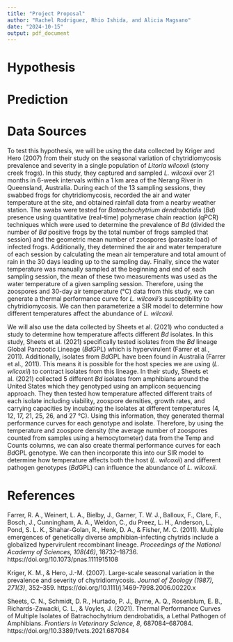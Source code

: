---
title: "Project Proposal"
author: "Rachel Rodriguez, Rhio Ishida, and Alicia Magsano"
date: "2024-10-15"
output: pdf_document
---

# Hypothesis 




# Prediction




# Data Sources 

To test this hypothesis, we will be using the data collected by Kriger and Hero (2007) from their study on the seasonal variation of chytridiomycosis prevalence and severity in a single population of *Litoria wilcoxii* (stony creek frogs). In this study, they captured and sampled *L. wilcoxii* over 21 months in 6-week intervals within a 1 km area of the Nerang River in Queensland, Australia. During each of the 13 sampling sessions, they swabbed frogs for chytridiomycosis, recorded the air and water temperature at the site, and obtained rainfall data from a nearby weather station. The swabs were tested for *Batrachochytrium dendrobatidis* (*Bd*) presence using quantitative (real-time) polymerase chain reaction (qPCR) techniques which were used to determine the prevalence of *Bd* (divided the number of *Bd* positive frogs by the total number of frogs sampled that session) and the geometric mean number of zoospores (parasite load) of infected frogs. Additionally, they determined the air and water temperature of each session by calculating the mean air temperature and total amount of rain in the 30 days leading up to the sampling day. Finally, since the water temperature was manually sampled at the beginning and end of each sampling session, the mean of these two measurements was used as the water temperature of a given sampling session. Therefore, using the zoospores and 30-day air temperature (°C) data from this study, we can generate a thermal performance curve for *L. wilcoxii's* susceptibility to chytridiomycosis. We can then parameterize a SIR model to determine how different temperatures affect the abundance of *L. wilcoxii*. 

We will also use the data collected by Sheets et al. (2021) who conducted a study to determine how temperature affects different *Bd* isolates. In this study, Sheets et al. (2021) specifically tested isolates from the *Bd* lineage Global Panzootic Lineage (*Bd*GPL) which is hypervirulent (Farrer et al., 2011). Additionally, isolates from *Bd*GPL have been found in Australia (Farrer et al., 2011). This means it is possible for the host species we are using (*L. wilcoxii*) to contract isolates from this lineage. In their study, Sheets et al. (2021) collected 5 different *Bd* isolates from amphibians around the United States which they genotyped using an amplicon sequencing approach. They then tested how temperature affected different traits of each isolate including viability, zoospore densities, growth rates, and carrying capacities by incubating the isolates at different temperatures (4, 12, 17, 21, 25, 26, and 27 °C). Using this information, they generated thermal performance curves for each genotype and isolate. Therefore, by using the temperature and zoospore density (the average number of zoospores counted from samples using a hemocytometer) data from the Temp and Counts columns, we can also create thermal performance curves for each *Bd*GPL genotype. We can then incorporate this into our SIR model to determine how temperature affects both the host (*L. wilcoxii*) and different pathogen genotypes (*Bd*GPL) can influence the abundance of *L. wilcoxii*. 


# References 

Farrer, R. A., Weinert, L. A., Bielby, J., Garner, T. W. J., Balloux, F., Clare, F., Bosch, J., 
  Cunningham, A. A., Weldon, C., du Preez, L. H., Anderson, L., Pond, S. L. K., Shahar-Golan, 
  R., Henk, D. A., & Fisher, M. C. (2011). Multiple emergences of genetically diverse 
  amphibian-infecting chytrids include a globalized hypervirulent recombinant lineage. 
  *Proceedings of the National Academy of Sciences, 108(46)*, 18732–18736. 
  https://doi.org/10.1073/pnas.1111915108

Kriger, K. M., & Hero, J.-M. (2007). Large-scale seasonal variation in the prevalence and 
  severity of chytridiomycosis. *Journal of Zoology (1987), 271(3)*, 352–359. 
  https://doi.org/10.1111/j.1469-7998.2006.00220.x

Sheets, C. N., Schmidt, D. R., Hurtado, P. J., Byrne, A. Q., Rosenblum, E. B., 
  Richards-Zawacki, C. L., & Voyles, J. (2021). Thermal Performance Curves of Multiple Isolates 
  of Batrachochytrium dendrobatidis, a Lethal Pathogen of Amphibians. *Frontiers in Veterinary* 
  *Science, 8*, 687084–687084. https://doi.org/10.3389/fvets.2021.687084
  
